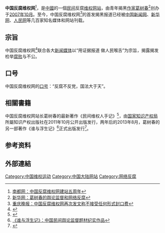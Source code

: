 
'''中国反腐维权网'''<ref>[http://gcontent.oeeee.com/0/43/043d991b8177e031/Blog/2ee/4823c9.htmll 南都网：中国反腐维权网建站五周年]{{dead link|date=2017年11月 |bot=InternetArchiveBot |fix-attempted=yes }}</ref>，是[[中國|中國]]的一個[[民间|民间]]反腐[[维权|维权]][[网站|网站]]，由青年揭黑[[作家|作家]][[葛树春|葛树春]]<ref>[http://news.xinhuanet.com/edu/2013-01/11/c_124220178.html 新华网：葛树春的舆论监督和网络反腐]</ref>创办于[[2007年10月|2007年10月]]。至今，中国反腐维权网<ref>[http://cq.cqwb.com.cn/NewsFiles/201202/28/891409.shtmll 重庆晚报：中国反腐维权网再次发文称不接受任何形式封口费]{{dead link|date=2017年11月 |bot=InternetArchiveBot |fix-attempted=yes }}</ref>的首发揭黑报道已经被[[中国新闻网|中国新闻网]]、[[新华网|新华网]]、[[人民网|人民网]]等几百家知名媒体和网站刊载。
==宗旨==
中国反腐维权网<ref>{{Cite web |url=http://post.news.tom.com/440012CB789.htmll |title=中国反腐维权网曝光非法拆迁事件被法制报整版刊登 |accessdate=2013-08-20 |archive-date=2013-08-20 |archive-url=https://archive.is/20130820070724/http://post.news.tom.com/440012CB789.htmll |dead-url=no }}</ref>联合各大[[新闻媒体|新闻媒体]]以“用证据报道 做人民喉舌”为宗旨，揭露揭发检举[[腐败|腐败]]与不公。

==口号==
中国反腐维权网的[[口号|口号]]：“反腐不反党，国法大于天”。

==相關書籍==
中国反腐维权网站长葛树春的最新著作《民间维权人手记》<ref>{{Cite web |url=http://news.163.com/11/1021/15/7GTB2PVI00014AEE.htmll |title=葛树春新书《民间维权人手记》正式出版发行(图) |accessdate=2013-08-20 |archive-date=2013-08-19 |archive-url=https://archive.is/20130819030353/http://news.163.com/11/1021/15/7GTB2PVI00014AEE.htmll |dead-url=no }}</ref>，由[[国家知识产权局|国家知识产权局]]所屬知识产权出版社在2011年10月公开出版发行，两年后的2013年8月，葛树春的另一部著作《谁与浮生记》<ref>[http://green.qianlong.com/2335/2013/07/31/475@200501.html 《谁与浮生记》：中国民间舆论监督题材纪实作品]{{dead link|date=2018年5月 |bot=InternetArchiveBot |fix-attempted=yes }}</ref>正式出版发行<ref>{{Cite web |url=http://v.youku.com/v_show/id_XNTk2Nzg1OTI0.htmll |title=《谁与浮生记》：中国民间舆论监督题材纪实作品 |accessdate=2013-08-20 |archive-date=2018-04-10 |archive-url=https://web.archive.org/web/20180410135121/http://v.youku.com/v_show/id_XNTk2Nzg1OTI0.htmll |dead-url=no }}</ref>。

== 参考资料 ==
{{reflist}}

==外部連結==

[[Category:中国维权运动|Category:中国维权运动]]
[[Category:中国大陆网站|Category:中国大陆网站]]
[[Category:网络反腐|Category:网络反腐]]